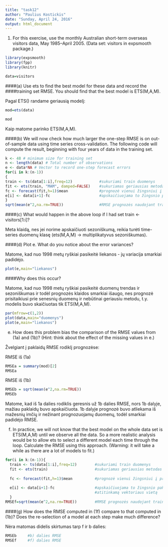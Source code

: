 ```yaml
---
title: "task12"
author: "Paulius Kostickis"
date: "Sunday, April 24, 2016"
output: html_document
---
```


1. For this exercise, use the monthly Australian short-term overseas visitors
data, May 1985–April 2005. (Data set: visitors in expsmooth
package.)


```r
library(expsmooth)
library(fpp)
library(knitr)

data=visitors
```

####(a) Use ets to find the best model for these data and record the
####training set RMSE. You should find that the best model is ETS(M,A,M).

Pagal ETS() randame geriausią modelį:

```r
mod=ets(data)

mod
```

Kaip matome parinko ETS(M,A,M).

####(b) We will now check how much larger the one-step RMSE is on out-of-sample data using time series cross-validation. The following code will compute the result, beginning with four years of data in the training set.

```r
k <- 48 # minimum size for training set
n <- length(data) # Total number of observations
e <- data*NA # Vector to record one-step forecast errors
for(i in k:(n-1))
{
train <- ts(data[1:i],freq=12)            #sukuriami train duomenys
fit <- ets(train, "MAM", damped=FALSE)    #sukuriamas geriausias metodas su ets(M,A,M) train duomenyse
fc <- forecast(fit,h=1)$mean              #prognozė vienui žingsniui į priekį nuo paskutintos train reikšmės
e[i] <- data[i+1]-fc                      #apskaičiuojama to žingsnio paklaida ir įdedama reikšmė į atitinkamą vektoriaus vietą
}
sqrt(mean(e^2,na.rm=TRUE))                #RMSE prognozės naudojant training setus.
```



####(c) What would happen in the above loop if I had set train <- visitors[1:i]?

Meta klaidą, nes jei norime apskaičiuoti sezoniškumą, reikia turėti time-series duomenų klasę (ets(M,A,M) -> multiplikatyvus sezoniškumas).

####(d) Plot e. What do you notice about the error variances? 

Matome, kad nuo 1998 metų ryškiai pasikeitė liekanos - jų variacija smarkiai padidėjo.
```r
plot(e,main="liekanos")
```

####Why does this occur?

Matome, kad nuo 1998 metų ryškiai pasikeitė duomenų trendas ir sezoniškumas ir todėl prognozės klaidos smarkiai išaugo, nes prognozė prisitaikiusi prie senesnių duomenų ir nebūtinai geriausiu metodu, t.y. modelis buvo skaičiuotas tik ETS(M,A,M).

```r
par(mfrow=c(1,2))
plot(data,main="duomenys")
plot(e,main="liekanos")
```



(e) How does this problem bias the comparison of the RMSE values
from (1a) and (1b)? (Hint: think about the effect of the
missing values in e.)

Žvelgiant į paklaidų RMSE rodiklį prognozėse:

RMSE iš (1a)
```r
RMSEa = summary(mod)[2]
RMSEa
```

RMSE iš (1b)
```r
RMSEb = sqrt(mean(e^2,na.rm=TRUE))
RMSEb
```

Matome, kad iš 1a dalies rodiklis geresnis už 1b dalies RMSE, nors 1b dalyje, mažiau paklaidų buvo apskaičiuota. 1b dalyje prognozė buvo atliekama iš mažesnių imčių ir nežinant prognozuojamų duomenų, todėl smarkiai padidėjo RMSE.

(f) In practice, we will not know that the best model on the whole
data set is ETS(M,A,M) until we observe all the data. So a more
realistic analysis would be to allow ets to select a different
model each time through the loop. Calculate the RMSE using
this approach. (Warning: it will take a while as there are a lot
of models to fit.)


```r
                 
for(i in k:(n-1)){
  train <- ts(data[1:i],freq=12)        #sukuriami train duomenys
  fit <- ets(train)                     #sukuriamas geriausias metodas su ets(M,A,M) train duomenyse
                                        
  fc <- forecast(fit,h=1)$mean          #prognozė vienui žingsniui į priekį nuo paskutintos train reikšmės
                                                   
  e[i] <- data[i+1]-fc                  #apskaičiuojama to žingsnio paklaida ir įdedama reikšmė į 
                                        #atitinkamą vektoriaus vietą
  }
RMSEf=sqrt(mean(e^2,na.rm=TRUE))        #RMSE prognozės naudojant training set'e.    


```

####(g) How does the RMSE computed in (1f) compare to that computed in (1b)? Does the re-selection of a model at each step make much difference?

Nėra matomas didelis skirtumas tarp f ir b dalies:

```r
RMSEb     #b) dalies RMSE
RMSEf     #f) dalies RMSE
```

